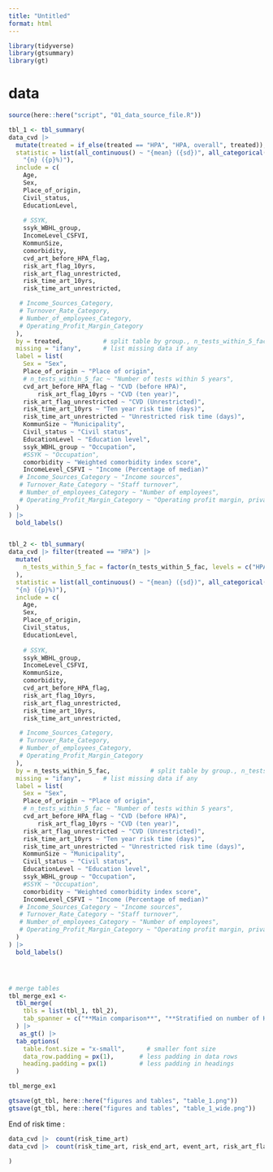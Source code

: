 ```yaml
---
title: "Untitled"
format: html
---
```


```r
library(tidyverse)
library(gtsummary)
library(gt)
```


# data
```r
source(here::here("script", "01_data_source_file.R"))
```


```r
tbl_1 <- tbl_summary(
data_cvd |> 
  mutate(treated = if_else(treated == "HPA", "HPA, overall", treated)),
  statistic = list(all_continuous() ~ "{mean} ({sd})", all_categorical() ~
    "{n} ({p}%)"),
  include = c(
    Age, 
    Sex,
    Place_of_origin, 
    Civil_status,
    EducationLevel,
    
    # SSYK, 
    ssyk_WBHL_group,
    IncomeLevel_CSFVI,
    KommunSize, 
    comorbidity, 
    cvd_art_before_HPA_flag,
    risk_art_flag_10yrs,
    risk_art_flag_unrestricted,
    risk_time_art_10yrs,
    risk_time_art_unrestricted,

   # Income_Sources_Category, 
   # Turnover_Rate_Category,
   # Number_of_employees_Category,
   # Operating_Profit_Margin_Category
  ),
  by = treated,           # split table by group., n_tests_within_5_fac
  missing = "ifany",      # list missing data if any
  label = list(
    Sex = "Sex",
    Place_of_origin ~ "Place of origin",
    # n_tests_within_5_fac ~ "Number of tests within 5 years",
    cvd_art_before_HPA_flag ~ "CVD (before HPA)",
        risk_art_flag_10yrs ~ "CVD (ten year)",
    risk_art_flag_unrestricted ~ "CVD (Unrestricted)",
    risk_time_art_10yrs ~ "Ten year risk time (days)",
    risk_time_art_unrestricted ~ "Unrestricted risk time (days)",
    KommunSize ~ "Municipality",
    Civil_status ~ "Civil status",
    EducationLevel ~ "Education level",
    ssyk_WBHL_group ~ "Occupation",
    #SSYK ~ "Occupation",
    comorbidity ~ "Weighted comorbidity index score",
    IncomeLevel_CSFVI ~ "Income (Percentage of median)"
   # Income_Sources_Category ~ "Income sources",
   # Turnover_Rate_Category ~ "Staff turnover",
   # Number_of_employees_Category ~ "Number of employees",
   # Operating_Profit_Margin_Category ~ "Operating profit margin, private sector"
  )
) |>
  bold_labels() 



```


```r
tbl_2 <- tbl_summary(
data_cvd |> filter(treated == "HPA") |> 
  mutate(
    n_tests_within_5_fac = factor(n_tests_within_5_fac, levels = c("HPA, 1 test", "HPA, 2 tests", "HPA, ≥3 tests"))
  ),
  statistic = list(all_continuous() ~ "{mean} ({sd})", all_categorical() ~
  "{n} ({p}%)"),
  include = c(
    Age, 
    Sex,
    Place_of_origin, 
    Civil_status,
    EducationLevel,
    
    # SSYK, 
    ssyk_WBHL_group,
    IncomeLevel_CSFVI,
    KommunSize, 
    comorbidity, 
    cvd_art_before_HPA_flag,
    risk_art_flag_10yrs,
    risk_art_flag_unrestricted,
    risk_time_art_10yrs,
    risk_time_art_unrestricted,

   # Income_Sources_Category, 
   # Turnover_Rate_Category,
   # Number_of_employees_Category,
   # Operating_Profit_Margin_Category
  ),
  by = n_tests_within_5_fac,           # split table by group., n_tests_within_5_fac
  missing = "ifany",      # list missing data if any
  label = list(
    Sex = "Sex",
    Place_of_origin ~ "Place of origin",
    # n_tests_within_5_fac ~ "Number of tests within 5 years",
    cvd_art_before_HPA_flag ~ "CVD (before HPA)",
        risk_art_flag_10yrs ~ "CVD (ten year)",
    risk_art_flag_unrestricted ~ "CVD (Unrestricted)",
    risk_time_art_10yrs ~ "Ten year risk time (days)",
    risk_time_art_unrestricted ~ "Unrestricted risk time (days)",
    KommunSize ~ "Municipality",
    Civil_status ~ "Civil status",
    EducationLevel ~ "Education level",
    ssyk_WBHL_group ~ "Occupation",
    #SSYK ~ "Occupation",
    comorbidity ~ "Weighted comorbidity index score",
    IncomeLevel_CSFVI ~ "Income (Percentage of median)"
   # Income_Sources_Category ~ "Income sources",
   # Turnover_Rate_Category ~ "Staff turnover",
   # Number_of_employees_Category ~ "Number of employees",
   # Operating_Profit_Margin_Category ~ "Operating profit margin, private sector"
  )
) |>
  bold_labels() 




# merge tables
tbl_merge_ex1 <-
  tbl_merge(
    tbls = list(tbl_1, tbl_2),
    tab_spanner = c("**Main comparison**", "**Stratified on number of HPAs within 5-years**")
  ) |> 
   as_gt() |>
  tab_options(
    table.font.size = "x-small",      # smaller font size
    data_row.padding = px(1),       # less padding in data rows
    heading.padding = px(1)         # less padding in headings
  )

tbl_merge_ex1
```

```r
gtsave(gt_tbl, here::here("figures and tables", "table_1.png"))
gtsave(gt_tbl, here::here("figures and tables", "table_1_wide.png"))
```


End of 
risk time : 

```r
data_cvd |>  count(risk_time_art)
data_cvd |>  count(risk_time_art, risk_end_art, event_art, risk_art_flag) |> view(
  
)
```

